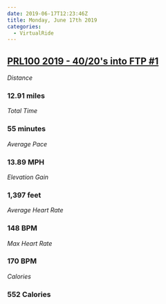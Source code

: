 ```yaml
---
date: 2019-06-17T12:23:46Z
title: Monday, June 17th 2019
categories:
  - VirtualRide
---
```

## [PRL100 2019 - 40/20's into FTP #1](https://www.strava.com/activities/2457410466)

_Distance_

### 12.91 miles

_Total Time_

### 55 minutes

_Average Pace_

### 13.89 MPH

_Elevation Gain_

### 1,397 feet

_Average Heart Rate_

### 148 BPM

_Max Heart Rate_

### 170 BPM

_Calories_

### 552 Calories